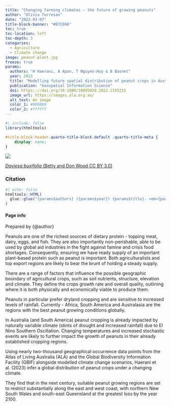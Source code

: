 ```yaml
---
title: "Changing farming climates – the future of growing peanuts"
author: "Olivia Torresan"
date: "2022-03-07"
title-block-banner: "#B7CD96"
toc: true
toc-location: left
toc-depth: 3
categories:
  - Agriculture
  - Climate change
image: peanut-plant.jpg
freeze: true
params:
  authors: "H Haerani, A Apan, T Nguyen-Huy & B Basnet"
  year: 2023
  title: "Modelling future spatial distribution of peanut crops in Australia under climate change scenarios"
  publication: "Geospatial Information Science"
  doi: https:://doi.org/10.1080/10095020.2022.2155255
  image_url: https://images.ala.org.au/
  alt_text: An image
  color_1: #000000
  color_2: #ffffff
---
```


```r
#| include: false
library(htmltools)
```

<!-- remove metadata section -->

```css
#title-block-header.quarto-title-block.default .quarto-title-meta {
    display: none;
}
```

<!-- Author card -->

:::{.column-page}

::: {.grid}

::: {.g-col-4}


::: {layout-ncol="1" style="margin-left: auto; margin-right: auto;"}
<img src="https://ala-images.s3.ap-southeast-2.amazonaws.com/store/7/7/0/b/0a95413d-25aa-4889-9c7d-39dd898eb077/original" class="rounded"/></img>
:::

::: figure-caption
[*Daviesa buxifolia* (Betty and Don Wood CC BY 3.0)](https://images.ala.org.au/image/viewer?imageId=0a95413d-25aa-4889-9c7d-39dd898eb077)
:::

### Citation
```r
#| echo: false
htmltools::HTML(
  glue::glue("{params$authors} ({params$year}) {params$title}. <em>{params$publication}</em> <a href='{params$doi}' target='_blank'>{params$doi}</a>")
)
```


#### Page info
Prepared by {@author}

:::


::: {.g-col-8}
Peanuts are one of the richest sources of dietary protein - topping meat, dairy, eggs, and fish. They are also importantly non-perishable, able to be used by global aid industries in the fight against famine and crisis food shortages. Consequently, ensuring we have ready supply of an important plant-based protein such as peanut is important. Both agriculturalists and top export regions are likely to bear the brunt of holding a steady supply.  
 
There are a range of factors that influence the possible geographic boundary of agricultural crops, such as soil nutrients, structure, elevation and climate. They define the crops growth rate and overall quality, outlining where it is both physically and economically viable to produce them.  
 
Peanuts in particular prefer dryland cropping and are sensitive to increased levels of rainfall. Currently - Africa, South America and Australasia are the regions with the best peanut growing conditions globally. 
 
In Australia (and South America) peanut cropping is already impacted by naturally variable climate (stints of drought and increased rainfall) due to El Nino Southern Oscillation. Changing temperatures and increased stochastic events are likely to further impact the growth of peanuts in their already established cropping regions. 

Using nearly two-thousand geographical occurrence data points from the Atlas of Living Australia (ALA) and the Global Biodiversity Information Facility (GBIF) alongside modelled climate change scenarios, Haerani et al. (2023) infer a global distribution of peanut crops under a changing climate. 
 
They find that in the next century, suitable peanut growing regions are set to restrict substantially along the east and west coast, with northern New South Wales and south-east Queensland at the greatest loss by the year 2100. 
:::

:::

:::

```r

```
